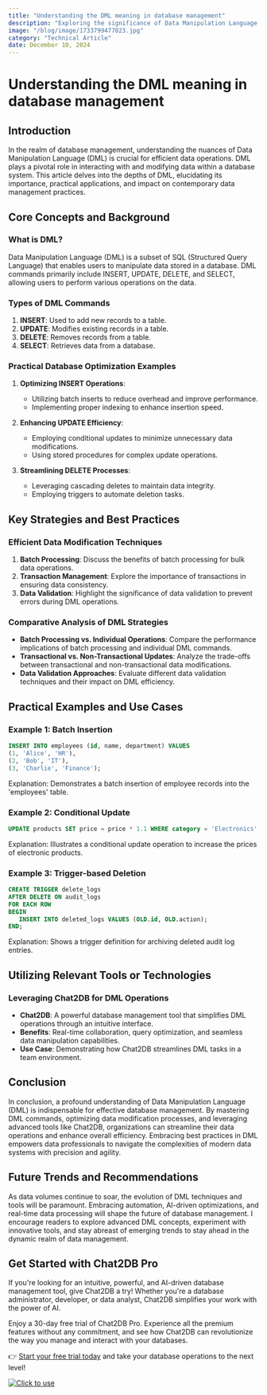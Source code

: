 ```yaml
---
title: "Understanding the DML meaning in database management"
description: "Exploring the significance of Data Manipulation Language (DML) in database management and its impact on modern data systems."
image: "/blog/image/1733799477023.jpg"
category: "Technical Article"
date: December 10, 2024
---
```


# Understanding the DML meaning in database management


<Authors date="December 10, 2024">
  <Author name="Ethan Clarke" link="https://chat2db.ai" />
</Authors>

## Introduction

In the realm of database management, understanding the nuances of Data Manipulation Language (DML) is crucial for efficient data operations. DML plays a pivotal role in interacting with and modifying data within a database system. This article delves into the depths of DML, elucidating its importance, practical applications, and impact on contemporary data management practices.

## Core Concepts and Background

### What is DML?

Data Manipulation Language (DML) is a subset of SQL (Structured Query Language) that enables users to manipulate data stored in a database. DML commands primarily include INSERT, UPDATE, DELETE, and SELECT, allowing users to perform various operations on the data.

### Types of DML Commands

1. **INSERT**: Used to add new records to a table.
2. **UPDATE**: Modifies existing records in a table.
3. **DELETE**: Removes records from a table.
4. **SELECT**: Retrieves data from a database.

### Practical Database Optimization Examples

1. **Optimizing INSERT Operations**:
   - Utilizing batch inserts to reduce overhead and improve performance.
   - Implementing proper indexing to enhance insertion speed.

2. **Enhancing UPDATE Efficiency**:
   - Employing conditional updates to minimize unnecessary data modifications.
   - Using stored procedures for complex update operations.

3. **Streamlining DELETE Processes**:
   - Leveraging cascading deletes to maintain data integrity.
   - Employing triggers to automate deletion tasks.

## Key Strategies and Best Practices

### Efficient Data Modification Techniques

1. **Batch Processing**: Discuss the benefits of batch processing for bulk data operations.
2. **Transaction Management**: Explore the importance of transactions in ensuring data consistency.
3. **Data Validation**: Highlight the significance of data validation to prevent errors during DML operations.

### Comparative Analysis of DML Strategies

- **Batch Processing vs. Individual Operations**: Compare the performance implications of batch processing and individual DML commands.
- **Transactional vs. Non-Transactional Updates**: Analyze the trade-offs between transactional and non-transactional data modifications.
- **Data Validation Approaches**: Evaluate different data validation techniques and their impact on DML efficiency.

## Practical Examples and Use Cases

### Example 1: Batch Insertion

```sql
INSERT INTO employees (id, name, department) VALUES
(1, 'Alice', 'HR'),
(2, 'Bob', 'IT'),
(3, 'Charlie', 'Finance');
```

Explanation: Demonstrates a batch insertion of employee records into the 'employees' table.

### Example 2: Conditional Update

```sql
UPDATE products SET price = price * 1.1 WHERE category = 'Electronics';
```

Explanation: Illustrates a conditional update operation to increase the prices of electronic products.

### Example 3: Trigger-based Deletion

```sql
CREATE TRIGGER delete_logs
AFTER DELETE ON audit_logs
FOR EACH ROW
BEGIN
   INSERT INTO deleted_logs VALUES (OLD.id, OLD.action);
END;
```

Explanation: Shows a trigger definition for archiving deleted audit log entries.

## Utilizing Relevant Tools or Technologies

### Leveraging Chat2DB for DML Operations

- **Chat2DB**: A powerful database management tool that simplifies DML operations through an intuitive interface.
- **Benefits**: Real-time collaboration, query optimization, and seamless data manipulation capabilities.
- **Use Case**: Demonstrating how Chat2DB streamlines DML tasks in a team environment.

## Conclusion

In conclusion, a profound understanding of Data Manipulation Language (DML) is indispensable for effective database management. By mastering DML commands, optimizing data modification processes, and leveraging advanced tools like Chat2DB, organizations can streamline their data operations and enhance overall efficiency. Embracing best practices in DML empowers data professionals to navigate the complexities of modern data systems with precision and agility.

## Future Trends and Recommendations

As data volumes continue to soar, the evolution of DML techniques and tools will be paramount. Embracing automation, AI-driven optimizations, and real-time data processing will shape the future of database management. I encourage readers to explore advanced DML concepts, experiment with innovative tools, and stay abreast of emerging trends to stay ahead in the dynamic realm of data management.


## Get Started with Chat2DB Pro

If you're looking for an intuitive, powerful, and AI-driven database management tool, give Chat2DB a try! Whether you're a database administrator, developer, or data analyst, Chat2DB simplifies your work with the power of AI.

Enjoy a 30-day free trial of Chat2DB Pro. Experience all the premium features without any commitment, and see how Chat2DB can revolutionize the way you manage and interact with your databases.

👉 [Start your free trial today](https://chat2db.ai/pricing) and take your database operations to the next level!


[![Click to use](/image/blog/bg/chat2db.jpg)](https://chat2db.ai/)

